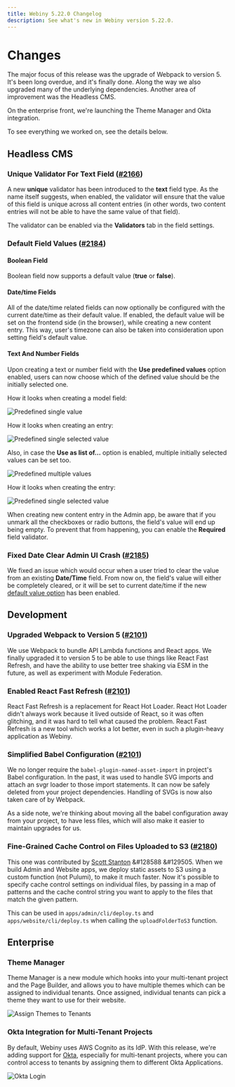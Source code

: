 ```yaml
---
title: Webiny 5.22.0 Changelog
description: See what's new in Webiny version 5.22.0.
---
```


# Changes

The major focus of this release was the upgrade of Webpack to version 5. It's been long overdue, and it's finally done. Along the way we also upgraded many of the underlying dependencies. Another area of improvement was the Headless CMS. 

On the enterprise front, we're launching the Theme Manager and Okta integration.

To see everything we worked on, see the details below.

## Headless CMS

### Unique Validator For Text Field ([#2166](https://github.com/webiny/webiny-js/pull/2166))

A new **unique** validator has been introduced to the **text** field type. As the name itself suggests, when enabled, the validator will ensure that the value of this field is unique across all content entries (in other words, two content entries will not be able to have the same value of that field).

The validator can be enabled via the **Validators** tab in the field settings.

### Default Field Values ([#2184](https://github.com/webiny/webiny-js/pull/2184))

#### Boolean Field

Boolean field now supports a default value (**true** or **false**).

#### Date/time Fields

All of the date/time related fields can now optionally be configured with the current date/time as their default value. If enabled, the default value will be set on the frontend side (in the browser), while creating a new content entry. This way, user's timezone can also be taken into consideration upon setting field's default value.

#### Text And Number Fields

Upon creating a text or number field with the **Use predefined values** option enabled, users can now choose which of the defined value should be the initially selected one.

How it looks when creating a model field:

![Predefined single value](./assets/single-predefined-values.png)

How it looks when creating an entry:

![Predefined single selected value](./assets/selected-single-predefined-values.png)

Also, in case the **Use as list of...** option is enabled, multiple initially selected values can be set too.

![Predefined multiple values](./assets/multiple-predefined-values.png)

How it looks when creating the entry:

![Predefined single selected value](./assets/selected-multiple-predefined-values.png)

When creating new content entry in the Admin app, be aware that if you unmark all the checkboxes or radio buttons, the field's value will end up being empty. To prevent that from happening, you can enable the **Required** field validator.

### Fixed Date Clear Admin UI Crash ([#2185](https://github.com/webiny/webiny-js/pull/2185))

We fixed an issue which would occur when a user tried to clear the value from an existing **Date/Time** field. From now on, the field's value will either be completely cleared, or it will be set to current date/time if the new [default value option](/docs/release-notes/5.22.0/changelog#datetime-fields) has been enabled.

## Development

### Upgraded Webpack to Version 5 ([#2101](https://github.com/webiny/webiny-js/pull/2101))

We use Webpack to bundle API Lambda functions and React apps. We finally upgraded it to version 5 to be able to use things like React Fast Refresh, and have the ability to use better tree shaking via ESM in the future, as well as experiment with Module Federation.

### Enabled React Fast Refresh ([#2101](https://github.com/webiny/webiny-js/pull/2101))

React Fast Refresh is a replacement for React Hot Loader. React Hot Loader didn't always work because it lived outside of React, so it was often glitching, and it was hard to tell what caused the problem. React Fast Refresh is a new tool which works a lot better, even in such a plugin-heavy application as Webiny.

### Simplified Babel Configuration ([#2101](https://github.com/webiny/webiny-js/pull/2101))

We no longer require the `babel-plugin-named-asset-import` in project's Babel configuration. In the past, it was used to handle SVG imports and attach an svgr loader to those import statements. It can now be safely deleted from your project dependencies. Handling of SVGs is now also taken care of by Webpack.

As a side note, we're thinking about moving all the babel configuration away from your project, to have less files, which will also make it easier to maintain upgrades for us.

### Fine-Grained Cache Control on Files Uploaded to S3 ([#2180](https://github.com/webiny/webiny-js/pull/2180))

This one was contributed by [Scott Stanton](https://github.com/snstanton) &#128588 &#129505. When we build Admin and Website apps, we deploy static assets to S3 using a custom function (not Pulumi), to make it much faster. Now it's possible to specify cache control settings on individual files, by passing in a map of patterns and the cache control string you want to apply to the files that match the given pattern.

This can be used in `apps/admin/cli/deploy.ts` and `apps/website/cli/deploy.ts` when calling the `uploadFolderToS3` function.

## Enterprise

### Theme Manager

Theme Manager is a new module which hooks into your multi-tenant project and the Page Builder, and allows you to have multiple themes which can be assigned to individual tenants. Once assigned, individual tenants can pick a theme they want to use for their website.

![Assign Themes to Tenants](./assets/tenant-themes.png)

### Okta Integration for Multi-Tenant Projects

By default, Webiny uses AWS Cognito as its IdP. With this release, we're adding support for [Okta](https://www.okta.com/), especially for multi-tenant projects, where you can control access to tenants by assigning them to different Okta Applications. 

![Okta Login](./assets/okta-login.png)
